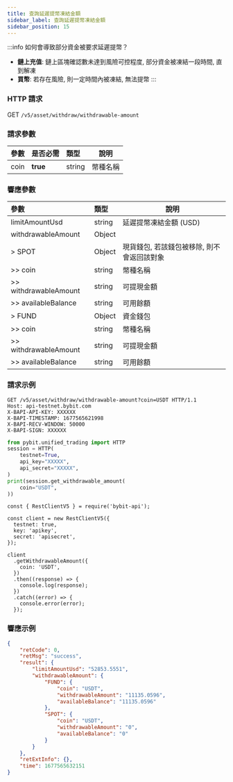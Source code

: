 ```yaml
---
title: 查詢延遲提幣凍結金額
sidebar_label: 查詢延遲提幣凍結金額
sidebar_position: 15
---
```

:::info
如何會導致部分資金被要求延遲提幣？
* **鏈上充值**: 鏈上區塊確認數未達到風險可控程度, 部分資金被凍結一段時間, 直到解凍
* **買幣**: 若存在風險, 則一定時間內被凍結, 無法提幣
:::

### HTTP 請求
GET `/v5/asset/withdraw/withdrawable-amount`

### 請求參數
| 參數 | 是否必需 | 類型 | 說明|
|:----- |:-------|:-----|------ |
|coin |**true** |string |幣種名稱|

### 響應參數
| 參數 | 類型 | 說明|
|:----- |:-----|----- |
|limitAmountUsd|string |延遲提幣凍結金額 (USD) |
|withdrawableAmount|Object | |
|> SPOT|Object|現貨錢包, 若該錢包被移除, 則不會返回該對象 |
|>> coin|string |幣種名稱 |
|>> withdrawableAmount|string|可提現金額 |
|>> availableBalance|string|可用餘額 |
|> FUND|Object|資金錢包 |
|>> coin|string |幣種名稱 |
|>> withdrawableAmount|string|可提現金額|
|>> availableBalance|string|可用餘額|

### 請求示例

<Tabs groupId="programming-languages">
<TabItem value="http" label="HTTP">

```http
GET /v5/asset/withdraw/withdrawable-amount?coin=USDT HTTP/1.1
Host: api-testnet.bybit.com
X-BAPI-API-KEY: XXXXXX
X-BAPI-TIMESTAMP: 1677565621998
X-BAPI-RECV-WINDOW: 50000
X-BAPI-SIGN: XXXXXX
```

</TabItem>
<TabItem value="python" label="Python">

```python
from pybit.unified_trading import HTTP
session = HTTP(
    testnet=True,
    api_key="XXXXX",
    api_secret="XXXXX",
)
print(session.get_withdrawable_amount(
    coin="USDT",
))
```

</TabItem>

<TabItem value="Node" label="Node.js">

```n4js
const { RestClientV5 } = require('bybit-api');

const client = new RestClientV5({
  testnet: true,
  key: 'apikey',
  secret: 'apisecret',
});

client
  .getWithdrawableAmount({
    coin: 'USDT',
  })
  .then((response) => {
    console.log(response);
  })
  .catch((error) => {
    console.error(error);
  });
```

</TabItem>
</Tabs>

### 響應示例

```json
{
    "retCode": 0,
    "retMsg": "success",
    "result": {
        "limitAmountUsd": "52853.5551",
        "withdrawableAmount": {
            "FUND": {
                "coin": "USDT",
                "withdrawableAmount": "11135.0596",
                "availableBalance": "11135.0596"
            },
            "SPOT": {
                "coin": "USDT",
                "withdrawableAmount": "0",
                "availableBalance": "0"
            }
        }
    },
    "retExtInfo": {},
    "time": 1677565632151
}
```

